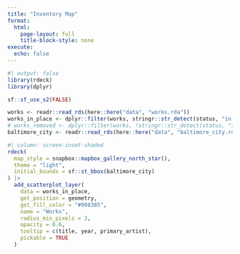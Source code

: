 ```yaml
---
title: "Inventory Map"
format:
  html:
    page-layout: full
    title-block-style: none
execute: 
  echo: false
---
```


```r
#| output: false
library(rdeck)
library(dplyr)

sf::sf_use_s2(FALSE)

works <- readr::read_rds(here::here("data", "works.rda"))
works_in_place <- dplyr::filter(works, stringr::str_detect(status, "in place"))
# works_removed <- dplyr::filter(works, !stringr::str_detect(status, "in place"))
baltimore_city <- readr::read_rds(here::here("data", "baltimore_city.rda"))
```


```r
#| column: screen-inset-shaded
rdeck(
  map_style = snapbox::mapbox_gallery_north_star(),
  theme = "light",
  initial_bounds = sf::st_bbox(baltimore_city)
) |>
  add_scatterplot_layer(
    data = works_in_place,
    get_position = geometry,
    get_fill_color = "#008385",
    name = "Works",
    radius_min_pixels = 3,
    opacity = 0.6,
    tooltip = c(title, year, primary_artist),
    pickable = TRUE
  )
```
